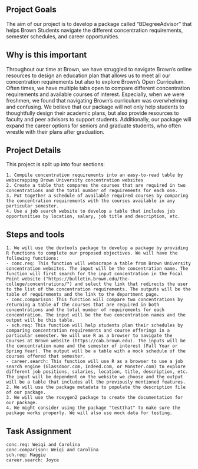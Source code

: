 ## Project Goals

The aim of our project is to develop a package called "BDegreeAdvisor" that helps Brown Students navigate the different concentration requirements, semester schedules, and career opportunities.

## Why is this important

Throughout our time at Brown, we have struggled to navigate Brown's online resources to design an education plan that allows us to meet all our concentration requirements but also to explore Brown's Open Curriculum. Often times, we have multiple tabs open to compare different concentration requirements and available courses of interest. Especially, when we were freshmen, we found that navigating Brown's curriculum was overwhelming and confusing. We believe that our package will not only help students to thoughtfully design their academic plans, but also provide resources to faculty and peer advisors to support students. Additionally, our package will expand the career options for seniors and graduate students, who often wrestle with their plans after graduation.

## Project Details

This project is split up into four sections:

    1. Compile concentration requirements into an easy-to-read table by webscrapping Brown University concentration websites
    2. Create a table that compares the courses that are required in two concentrations and the total number of requirements for each one.
    3. Put together a schedule of available required courses by comparing the concentration requirements with the courses available in any particular semester.
    4. Use a job search website to develop a table that includes job opportunities by location, salary, job title and description, etc.

## Steps and tools

    1. We will use the devtools package to develop a package by providing R functions to complete our proposed objectives. We will have the following functions:
    - conc.req: This function will webscrape a table from Brown University concentration websites. The input will be the concentration name. The function will first search for the input concentration in the Focal Point website ("https://bulletin.brown.edu/the-college/concentrations/") and select the link that redirects the user to the list of the concentration requirements. The outputs will be the table of requirements and the link to the department page.
    - conc.comparison: This function will compare two concentrations by returning a table of the courses that are required in both concentrations and the total number of requirements for each concentration. The input will be the two concentration names and the output will be this table.
    - sch.req: This function will help students plan their schedules by comparing concentration requirements and course offerings in a particular semester. We will use R as a browser to navigate the Courses at Brown website (https://cab.brown.edu). The inputs will be the concentration name and the semester of interest (Fall Year or Spring Year). The output will be a table with a mock schedule of the courses offered that semester.
    - career.search: This function will use R as a browser to use a job search engine (Glassdoor.com, Indeed.com, or Monster.com) to explore different job positions, salaries, location, title, description, etc. The input will be dependent on the website we choose and the output will be a table that includes all the previously mentioned features.
    2. We will use the package metadata to populate the description file of our package.
    3. We will use the roxygen2 package to create the documentation for our package.
    4. We might consider using the package "testthat" to make sure the package works properly. We will also use mock data for testing.
    
## Task Assignment
    conc.req: Weiqi and Carolina
    conc.comparison: Weiqi and Carolina
    sch.req: Maggie
    career.search: Joyce